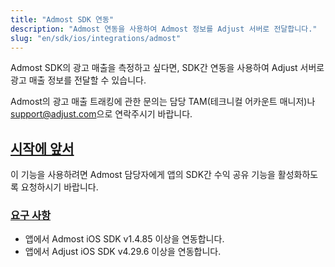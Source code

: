 ```yaml
---
title: "Admost SDK 연동"
description: "Admost 연동을 사용하여 Admost 정보를 Adjust 서버로 전달합니다."
slug: "en/sdk/ios/integrations/admost"
---
```

Admost SDK의 광고 매출을 측정하고 싶다면, SDK간 연동을 사용하여 Adjust 서버로 광고 매출 정보를 전달할 수 있습니다.
<callout type="note"> 

Admost의 광고 매출 트래킹에 관한 문의는 담당 TAM\(테크니컬 어카운트 매니저\)나 [support@adjust.com](mailto:support@adjust.com)으로 연락주시기 바랍니다.
</Callout> 

[시작에 앞서](before-you-begin)
--------------------------

이 기능을 사용하려면 Admost 담당자에게 앱의 SDK간 수익 공유 기능을 활성화하도록 요청하시기 바랍니다.

### [요구 사항](requirments)

* 앱에서 Admost iOS SDK v1\.4\.85 이상을 연동합니다.
* 앱에서 Adjust iOS SDK v4\.29\.6 이상을 연동합니다.

